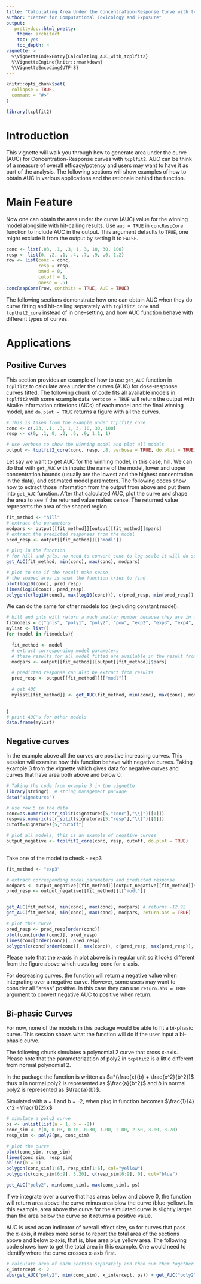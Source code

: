 ```yaml
---
title: "Calculating Area Under the Concentration-Response Curve with tcplfit2"
author: "Center for Computational Toxicology and Exposure"
output:
   prettydoc::html_pretty:
    theme: architect
    toc: yes
    toc_depth: 4
vignette: >
  %\VignetteIndexEntry{Calculating_AUC_with_tcplfit2}
  %\VignetteEngine{knitr::rmarkdown}
  %\VignetteEncoding{UTF-8}
---
```


```r
knitr::opts_chunk$set(
  collapse = TRUE,
  comment = "#>"
)
```

```r
library(tcplfit2)
```

# Introduction

This vignette will walk you through how to generate area under the curve (AUC) for Concentration-Response curves with `tcplfit2`. AUC can be think of a measure of overall efficacy/potency and users may want to have it as part of the analysis. The following sections will show examples of how to obtain AUC in various applications and the rationale behind the function.


# Main Feature 

Now one can obtain the area under the curve (AUC) value for the winning model alongside with hit-calling results. Use `auc = TRUE` in `concRespCore` function to include AUC in the output. This argument defaults to `TRUE`, one might exclude it from the output by setting it to `FALSE`. 

```r
conc <- list(.03, .1, .3, 1, 3, 10, 30, 100)
resp <- list(0, .2, .1, .4, .7, .9, .6, 1.2)
row <- list(conc = conc,
            resp = resp,
            bmed = 0,
            cutoff = 1,
            onesd = .5)
concRespCore(row, conthits = TRUE, AUC = TRUE)
```

The following sections demonstrate how one can obtain AUC when they do curve fitting and hit-calling separately with `tcplfit2_core` and `tcplhit2_core` instead of in one-setting, and how AUC function behave with different types of curves. 

# Applications
## Positive Curves
This section provides an example of how to use `get_AUC` function in `tcplfit2` to calculate area under the curves (AUC) for dose-response curves fitted. The following chunk of code fits all available models in `tcplfit2` with some example data. `verbose = TRUE` will return the output with Akaike information criterions (AICs) of each model and the final winning model, and `do.plot = TRUE` returns a figure with all the curves.

```r
# This is taken from the example under tcplfit2_core
conc <- c(.03, .1, .3, 1, 3, 10, 30, 100)
resp <- c(0, .1, 0, .2, .6, .9, 1.1, 1)

# use verbose to show the winning model and plot all models 
output <- tcplfit2_core(conc, resp, .8, verbose = TRUE, do.plot = TRUE)
```

Let say we want to get AUC for the winning model, in this case, hill. We can do that with `get_AUC` with inputs: the name of the model, lower and upper concentration bounds (usually are the lowest and the highest concentration in the data), and estimated model parameters. The following codes show how to extract those information from the output from above and put them into `get_AUC` function. After that calculated AUC, plot the curve and shape the area to see if the returned value makes sense. The returned value represents the area of the shaped region. 

```r
fit_method <- "hill"
# extract the parameters 
modpars <- output[[fit_method]][output[[fit_method]]$pars]
# extract the predicted responses from the model
pred_resp <- output[[fit_method]][["modl"]]

# plug in the function 
# for hill and gnls, no need to convert conc to log-scale it will do so inside the function
get_AUC(fit_method, min(conc), max(conc), modpars)

# plot to see if the result make sense
# the shaped area is what the function tries to find
plot(log10(conc), pred_resp)
lines(log10(conc), pred_resp)
polygon(c(log10(conc), max(log10(conc))), c(pred_resp, min(pred_resp)), col="yellow")
```

We can do the same for other models too (excluding constant model).

```r
# hill and gnls will return a much smaller number because they are in log10-scale 
fitmodels = c("gnls", "poly1", "poly2", "pow", "exp2", "exp3", "exp4", "exp5")
mylist <- list()
for (model in fitmodels){

  fit_method <- model
  # extract corresponding model parameters
  # these results for all model fitted are available in the result from tcplfit2_core  
  modpars <- output[[fit_method]][output[[fit_method]]$pars]

  # predicted response can also be extract from results
  pred_resp <- output[[fit_method]][["modl"]]
  
  # get AUC
  mylist[[fit_method]] <- get_AUC(fit_method, min(conc), max(conc), modpars)
  

}
# print AUC's for other models 
data.frame(mylist)
```

## Negative curves

In the example above all the curves are positive increasing curves. This session will examine how this function behave with negative curves. Taking example 3 from the vignette which gives data for negative curves and curves that have area both above and below 0.

```r
# Taking the code from example 3 in the vignette 
library(stringr)  # string management package
data("signatures")

# use row 5 in the data
conc=as.numeric(str_split(signatures[5,"conc"],"\\|")[[1]])
resp=as.numeric(str_split(signatures[5,"resp"],"\\|")[[1]])
cutoff=signatures[5,"cutoff"]

# plot all models, this is an example of negative curves 
output_negative <- tcplfit2_core(conc, resp, cutoff, do.plot = TRUE)
    
```

Take one of the model to check - exp3

```r
fit_method <- "exp3"

# extract corresponding model parameters and predicted response
modpars <- output_negative[[fit_method]][output_negative[[fit_method]]$pars]
pred_resp <- output_negative[[fit_method]][["modl"]]


get_AUC(fit_method, min(conc), max(conc), modpars) # returns -12.92
get_AUC(fit_method, min(conc), max(conc), modpars, return.abs = TRUE)

# plot this curve
pred_resp <- pred_resp[order(conc)]
plot(conc[order(conc)], pred_resp)
lines(conc[order(conc)], pred_resp)
polygon(c(conc[order(conc)], max(conc)), c(pred_resp, max(pred_resp)), col="yellow")
```

Please note that the x-axis in plot above is in regular unit so it looks different from the figure above which uses log-conc for x-axis. 

For decreasing curves, the function will return a negative value when integrating over a negative curve. However, some users may want to consider all "areas" positive. In this case they can use `return.abs = TRUE` argument to convert negative AUC to positive when return. 

## Bi-phasic Curves

For now, none of the models in this package would be able to fit a bi-phasic curve. This session shows what the function will do if the user input a bi-phasic curve.  

The following chunk simulates a polynomial 2 curve that cross x-axis. Please note that the parameterization of poly2 in `tcplfit2` is a little different from normal polynomial 2.

In the package the function is written as $a*(\frac{x}{b} + \frac{x^2}{b^2})$ thus $a$ in normal poly2 is represented as $\frac{a}{b^2}$ and $b$ in normal poly2 is represented as $\frac{a}{b}$. 

Simulated with a = 1 and b = -2, when plug in function becomes $\frac{1}{4} x^2 - \frac{1}{2}x$

```r
# simulate a poly2 curve
ps <- unlist(list(a = 1, b = -2))
conc_sim <- c(0, 0.03, 0.10, 0.30, 1.00, 2.00, 2.50, 3.00, 3.20)
resp_sim <- poly2(ps, conc_sim)

# plot the curve 
plot(conc_sim, resp_sim)
lines(conc_sim, resp_sim)
abline(h = 0)
polygon(conc_sim[1:6], resp_sim[1:6], col="yellow")
polygon(c(conc_sim[6:9], 3.20), c(resp_sim[6:9], 0), col="blue")
```

```r
get_AUC("poly2", min(conc_sim), max(conc_sim), ps)
```

If we integrate over a curve that has areas below and above 0, the function will return area above the curve minus area blow the curve (blue-yellow). In this example, area above the curve for the simulated curve is slightly larger than the area below the curve so it returns a positive value.  

AUC is used as an indicator of overall effect size, so for curves that pass the x-axis, it makes more sense to report the total area of the sections above and below x-axis, that is, blue area plus yellow area. The following code shows how to get the total area in this example. One would need to identify where the curve crosses x-axis first.  

```r
# calculate area of each section separately and then sum them together 
x_intercept <- 2
abs(get_AUC("poly2", min(conc_sim), x_intercept, ps)) + get_AUC("poly2", x_intercept, max(conc_sim), ps)
```




